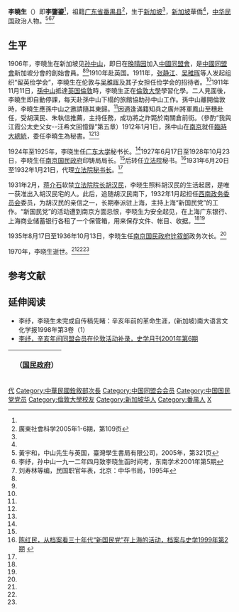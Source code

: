 '''李曉生'''（{{bd|1888年||1970年|}}）即'''李鑒鎏'''<ref name=huang/>，祖籍[[广东省|广东省]][[番禺县|番禺县]]<ref name=gds>廣東社會科学2005年1-6期，第109页</ref>，生于[[新加坡|新加坡]]<ref name=gds/>，[[新加坡|新加坡]]華僑<ref name=huang/>，[[中华民国|中华民国]]政治人物。<ref name=huang>黃宇和，中山先生与英国，臺灣學生書局有限公司，2005年，第321页</ref><ref name=dnxs>李纾，孙中山一九一二年四月致李晓生函时间考，东南学术2001年第5期</ref><ref name=liu>刘寿林等编，民国职官年表，北京：中华书局，1995年</ref>

==生平==
1906年，李曉生在新加坡见[[孙中山|孙中山]]，即日在[[晚晴园|晚晴园]]加入[[中國同盟會|中國同盟會]]，是[[中國同盟會|中國同盟會]]新加坡分會的創始會員。<ref name=huang/><ref name=dnxs/>1910年赴英国。1911年，[[张静江|张静江]]、[[吴稚晖|吴稚晖]]等人发起组织“留英俭学会”，李曉生在伦敦与[[吴稚晖|吴稚晖]]及其子女担任俭学会的招待者。<ref name=dnxs/>1911年11月11日，[[孫中山|孫中山]]抵達[[英国|英国]][[倫敦|倫敦]]時，李曉生正在[[倫敦大學|倫敦大學]]學習化學。二人見面後，李曉生即自動停課，每天赴孫中山下榻的旅館協助孙中山工作。孫中山離開倫敦時，李曉生應孫中山之邀請隨其東歸。<ref name=huang/>因適逢滿籍知兵之廣州將軍鳳山至穗赴任，受胡漢民、朱執信推薦，主持任務，成功將之炸斃於南關倉前街。（參酌“我與江霞公太史父女--汪希文回憶錄”第五章）1912年1月1日，孫中山在[[南京|南京]]就任[[中华民国临时大总统|臨時大總統]]，委任李曉生為秘書。<ref name=huang/><ref name=dnxs/>

1924年至1925年，李晓生任[[广东大学|广东大学]]秘书长。<ref name=gds/>1927年6月17日至1928年10月23日，李晓生任[[南京国民政府|南京国民政府]]印铸局局长。<ref name=liu/>后转任[[立法院|立法院]]秘书。<ref name=daysx>[http://www.ch.zju.edu.cn/jjsandchina/display.php?menu=156 陈红民，从档案看三十年代“新国民党”在上海的活动，档案与史学1999年第2期] {{webarchive|url=https://web.archive.org/web/20160304094434/http://www.ch.zju.edu.cn/jjsandchina/display.php?menu=156 |date=2016-03-04 }}</ref>1931年6月20日至1932年1月21日，代理[[立法院秘书长|立法院秘书长]]。<ref name=liu/>

1931年2月，[[蒋介石|蒋介石]]软禁[[立法院院长|立法院院长]][[胡汉民|胡汉民]]，李晓生照料胡汉民的生活起居，是唯一获准出入胡汉民宅的人。此后，追随胡汉民南下，1932年1月起担任[[西南政务委员会|西南政务委员会]]委员，为胡汉民的亲信之一，长期奉派驻上海，主持上海“新国民党”的工作。“新国民党”的活动遭到南京方面忌恨，李晓生为安全起见，在上海广东银行、上海商业储蓄银行各租了一个保管箱，用来保存文件、帐目、收据。<ref name=daysx/><ref name=gds/>

1935年8月17日至1936年10月13日，李晓生任[[南京国民政府|南京国民政府]][[中华民国铨叙部|铨叙部]]政务次长。<ref name=liu/>

1970年，李晓生逝世。<ref name=gds/><ref name=huang/><ref name=dnxs/>

==参考文献==
{{reflist}}

==延伸阅读==
*李纾，李晓生未完成自传稿先睹：辛亥年前的革命生涯，(新加坡)南大语言文化学报1998年第3卷（1）
*[http://www.xinhai.org/shi/191103650.htm 李纾，辛亥年间同盟会员在伦敦活动补录，史学月刊2001年第6期]

{| class="wikitable" style="margin:0 auto"
|- 
!　{{CHN1928}}（[[国民政府|国民政府]]）
{{先代次代|[[立法院秘书长|立法院秘书长]]（代理）|<small>1931年6月20日—1932年1月21日</small>|[[李文範|李文範]]|[[吳景鴻|吳景鴻]]}}
|}

{{DEFAULTSORT:Li李}}
[[Category:立法院秘書長|代]]
[[Category:中華民國銓敘部次長|Category:中華民國銓敘部次長]]
[[Category:中国同盟会会员|Category:中国同盟会会员]]
[[Category:中国国民党党员|Category:中国国民党党员]]
[[Category:倫敦大學校友|Category:倫敦大學校友]]
[[Category:新加坡华人|Category:新加坡华人]]
[[Category:番禺人|Category:番禺人]]
[[Category:李姓|X]]
